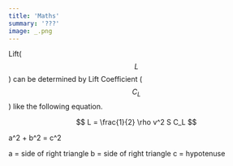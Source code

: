 ```yaml
---
title: 'Maths'
summary: '???'
image: _.png
---
```


Lift($$L$$) can be determined by Lift Coefficient ($$C_L$$) like the following
equation.

$$
L = \frac{1}{2} \rho v^2 S C_L
$$

a^2 + b^2 = c^2

a = side of right triangle
b = side of right triangle
c = hypotenuse
